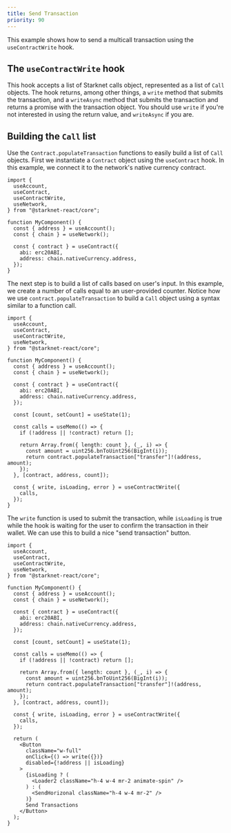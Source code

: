 ```yaml
---
title: Send Transaction
priority: 90
---
```


This example shows how to send a multicall transaction using the
`useContractWrite` hook.

<DemoContainer>
  <SendTransactionDemo />
</DemoContainer>

## The `useContractWrite` hook

This hook accepts a list of Starknet calls object, represented as a list of
`Call` objects.
The hook returns, among other things, a `write` method that submits the
transaction, and a `writeAsync` method that submits the transaction and returns
a promise with the transaction object. You should use `write` if you're not
interested in using the return value, and `writeAsync` if you are.

## Building the `Call` list

Use the `Contract.populateTransaction` functions to easily build a list of `Call` objects.
First we instantiate a `Contract` object using the `useContract` hook. In this
example, we connect it to the network's native currency contract.

```tsx balance.tsx focus=1:6,9:15
import {
  useAccount,
  useContract,
  useContractWrite,
  useNetwork,
} from "@starknet-react/core";

function MyComponent() {
  const { address } = useAccount();
  const { chain } = useNetwork();

  const { contract } = useContract({
    abi: erc20ABI,
    address: chain.nativeCurrency.address,
  });
}
```

The next step is to build a list of calls based on user's input. In this
example, we create a number of calls equal to an user-provided counter.
Notice how we use `contract.populateTransaction` to build a `Call` object using
a syntax similar to a function call.

```tsx balance.tsx focus=17:30
import {
  useAccount,
  useContract,
  useContractWrite,
  useNetwork,
} from "@starknet-react/core";

function MyComponent() {
  const { address } = useAccount();
  const { chain } = useNetwork();

  const { contract } = useContract({
    abi: erc20ABI,
    address: chain.nativeCurrency.address,
  });

  const [count, setCount] = useState(1);

  const calls = useMemo(() => {
    if (!address || !contract) return [];

    return Array.from({ length: count }, (_, i) => {
      const amount = uint256.bnToUint256(BigInt(i));
      return contract.populateTransaction["transfer"]!(address, amount);
    });
  }, [contract, address, count]);

  const { write, isLoading, error } = useContractWrite({
    calls,
  });
}
```

The `write` function is used to submit the transaction, while `isLoading` is
true while the hook is waiting for the user to confirm the transaction in their
wallet. We can use this to build a nice "send transaction" button.

```tsx balance.tsx focus=32:45
import {
  useAccount,
  useContract,
  useContractWrite,
  useNetwork,
} from "@starknet-react/core";

function MyComponent() {
  const { address } = useAccount();
  const { chain } = useNetwork();

  const { contract } = useContract({
    abi: erc20ABI,
    address: chain.nativeCurrency.address,
  });

  const [count, setCount] = useState(1);

  const calls = useMemo(() => {
    if (!address || !contract) return [];

    return Array.from({ length: count }, (_, i) => {
      const amount = uint256.bnToUint256(BigInt(i));
      return contract.populateTransaction["transfer"]!(address, amount);
    });
  }, [contract, address, count]);

  const { write, isLoading, error } = useContractWrite({
    calls,
  });

  return (
    <Button
      className="w-full"
      onClick={() => write({})}
      disabled={!address || isLoading}
    >
      {isLoading ? (
        <Loader2 className="h-4 w-4 mr-2 animate-spin" />
      ) : (
        <SendHorizonal className="h-4 w-4 mr-2" />
      )}
      Send Transactions
    </Button>
  );
}
```
